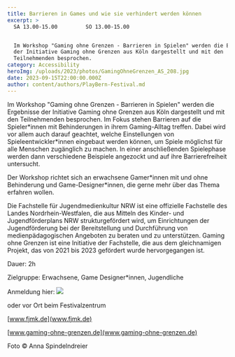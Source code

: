 ```yaml
---
title: Barrieren in Games und wie sie verhindert werden können
excerpt: >
  SA 13.00-15.00         SO 13.00-15.00


  Im Workshop "Gaming ohne Grenzen - Barrieren in Spielen" werden die Ergebnisse
  der Initiative Gaming ohne Grenzen aus Köln dargestellt und mit den
  Teilnehmenden besprochen.
category: Accessibility
heroImg: /uploads/2023/photos/GamingOhneGrenzen_AS_208.jpg
date: 2023-09-15T22:00:00.000Z
author: content/authors/PlayBern-Festival.md
---
```


Im Workshop "Gaming ohne Grenzen - Barrieren in Spielen" werden die Ergebnisse der Initiative Gaming ohne Grenzen aus Köln dargestellt und mit den Teilnehmenden besprochen. Im Fokus stehen Barrieren auf die Spieler\*innen mit Behinderungen in ihrem Gaming-Alltag treffen. Dabei wird vor allem auch darauf geachtet, welche Einstellungen von Spieleentwickler\*innen eingebaut werden können, um Spiele möglichst für alle Menschen zugänglich zu machen. In einer anschließenden Spielephase werden dann verschiedene Beispiele angezockt und auf ihre Barrierefreiheit untersucht.

Der Workshop richtet sich an erwachsene Gamer\*innen mit und ohne Behinderung und Game-Designer\*innen, die gerne mehr über das Thema erfahren wollen.

Die Fachstelle für Jugendmedienkultur NRW ist eine offizielle Fachstelle des Landes Nordrhein-Westfalen, die aus Mitteln des Kinder- und Jugendförderplans NRW strukturgefördert wird, um Einrichtungen der Jugendförderung bei der Bereitstellung und Durchführung von medienpädagogischen Angeboten zu beraten und zu unterstützen. Gaming ohne Grenzen ist eine Initiative der Fachstelle, die aus dem gleichnamigen Projekt, das von 2021 bis 2023 gefördert wurde hervorgegangen ist.

Dauer: 2h

Zielgruppe: Erwachsene, Game Designer\*innen, Jugendliche

Anmeldung hier: ![](</uploads/2023/qr/Anmeldung Gaming ohen Grenzen.png>)

oder vor Ort beim Festivalzentrum

[www.fjmk.de](www.fjmk.de)

[www.gaming-ohne-grenzen.de](www.gaming-ohne-grenzen.de)

Foto © Anna Spindelndreier
